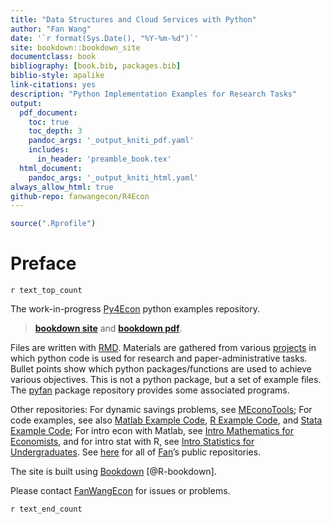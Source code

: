 ```yaml
---
title: "Data Structures and Cloud Services with Python"
author: "Fan Wang"
date: '`r format(Sys.Date(), "%Y-%m-%d")`'
site: bookdown::bookdown_site
documentclass: book
bibliography: [book.bib, packages.bib]
biblio-style: apalike
link-citations: yes
description: "Python Implementation Examples for Research Tasks"
output:
  pdf_document:
    toc: true
    toc_depth: 3
    pandoc_args: '_output_kniti_pdf.yaml'
    includes:
      in_header: 'preamble_book.tex'
  html_document:
    pandoc_args: '_output_kniti_html.yaml'
always_allow_html: true
github-repo: fanwangecon/R4Econ
---
```


```r
source(".Rprofile")
```

# Preface {-}

`r text_top_count`

The work-in-progress [Py4Econ](https://github.com/FanWangEcon/Py4Econ) python examples repository.

> [**bookdown site**](https://fanwangecon.github.io/Py4Econ/bookdown) and [**bookdown pdf**](https://fanwangecon.github.io/Py4Econ/bookdown/Data-Structures-and-Cloud-Services-with-Python.pdf).

Files are written with [RMD](https://rmarkdown.rstudio.com/). Materials are gathered from various [projects](https://fanwangecon.github.io/research) in which python code is used for research and paper-administrative tasks. Bullet points show which python packages/functions are used to achieve various objectives. This is not a python package, but a set of example files. The [pyfan](https://pyfan.readthedocs.io/en/latest/) package repository provides some associated programs.

Other repositories: For dynamic savings problems, see [MEconoTools](https://fanwangecon.github.io/MEconTools/); For code examples, see also [Matlab Example Code](https://fanwangecon.github.io/M4Econ/),  [R Example Code](https://fanwangecon.github.io/R4Econ/), and [Stata Example Code](https://fanwangecon.github.io/Stata4Econ/); For intro econ with Matlab, see [Intro Mathematics for Economists](https://fanwangecon.github.io/Math4Econ/), and for intro stat with R, see [Intro Statistics for Undergraduates](https://fanwangecon.github.io/Stat4Econ/). See [here](https://github.com/FanWangEcon) for all of [Fan](https://fanwangecon.github.io/)'s public repositories.

The site is built using [Bookdown](https://bookdown.org/) [@R-bookdown].

Please contact [FanWangEcon](https://fanwangecon.github.io/) for issues or problems.

`r text_end_count`

